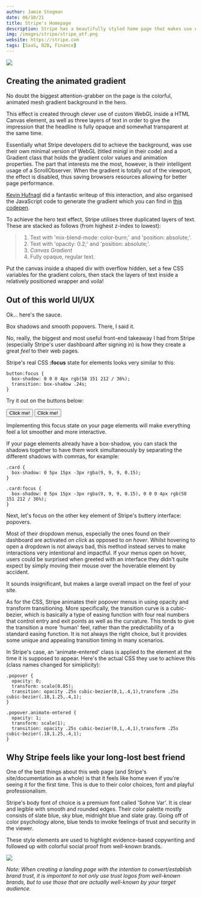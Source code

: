 ```yaml
---
author: Jamie Stegman
date: 06/10/21
title: Stripe's Homepage
description: Stripe has a beautifully styled home page that makes use of trustworthy colors and skewed separators with consistent angles to catch your eye and direct the flow down the page. Some interesting JavaScript is employed also to create a few great effects.
img: /images/stripe/stripe_atf.png
website: https://stripe.com
tags: [SaaS, B2B, Finance]
---
```


<img src="/images/stripe/stripe_atf.png" />

## Creating the animated gradient

No doubt the biggest attention-grabber on the page is the colorful, animated mesh gradient background in the hero.

This effect is created through clever use of custom WebGL inside a HTML Canvas element, as well as three layers of text in order to give the impression that the headline is fully opaque and somewhat transparent at the same time.

Essentially what Stripe developers did to achieve the background, was use their own minimal version of WebGL (titled minigl in their code) and a Gradient class that holds the gradient color values and animation properties.
The part that interests me the most, however, is their intelligent usage of a ScrollObserver. When the gradient is totally out of the viewport, the effect is disabled, thus saving browsers resources allowing for better page performance.

[Kevin Hufnagl](https://kevinhufnagl.com/how-to-stripe-website-gradient-effect/) did a fantastic writeup of this interaction, and also organised the JavaScript code to generate the gradient which you can find in [this codepen](https://codepen.io/kevinhufnagl/pen/YzwBemd).

To achieve the hero text effect, Stripe utilises three duplicated layers of text. These are stacked as follows (from highest z-index to lowest):

> 1. Text with 'mix-blend-mode: color-burn;' and 'position: absolute;'.
> 2. Text with 'opacity: 0.2;' and 'position: absolute;'.
> 3. *Canvas Gradient*
> 4. Fully opaque, regular text.

Put the canvas inside a shaped div with overflow hidden, set a few CSS variables for the gradient colors, then stack the layers of text inside a relatively positioned wrapper and voila!


## Out of this world UI/UX

Ok... here's the sauce.

Box shadows and smooth popovers. There, I said it.

No, really, the biggest and most useful front-end takeaway I had from Stripe (especially Stripe's user dashboard after signing in) is how they create a great *feel* to their web pages.

Stripe's real CSS **:focus** state for elements looks very similar to this:

```
button:focus {
  box-shadow: 0 0 0 4px rgb(58 151 212 / 36%);
  transition: box-shadow .24s;
}
```

Try it out on the buttons below:

<div style={{margin: '2rem 0'}}><button className="stripe-btn stripe-btn-primary">Click me!</button> <button className="stripe-btn">Click me!</button></div>


Implementing this focus state on your page elements will make everything feel a lot smoother and more interactive.

If your page elements already have a box-shadow, you can stack the shadows together to have them work simultaneously by separating the different shadows with commas, for example:

```
.card {
  box-shadow: 0 5px 15px -3px rgba(9, 9, 9, 0.15);
}

.card:focus {
  box-shadow: 0 5px 15px -3px rgba(9, 9, 9, 0.15), 0 0 0 4px rgb(58 151 212 / 36%);
}
```

Next, let's focus on the other key element of Stripe's buttery interface: popovers.

Most of their dropdown menus, especially the ones found on their dashboard are activated *on click* as opposed to *on hover*. Whilst hovering to open a dropdown is not always bad, this method instead serves to make interactions very intentional and impactful. If your menus open on hover, users could be surprised when greeted with an interface they didn't quite expect by simply moving their mouse over the hoverable element by accident.

It sounds insignificant, but makes a large overall impact on the feel of your site.

As for the CSS, Stripe animates their popover menus in using opacity and transform transitioning. More specifically, the transition curve is a cubic-bezier, which is basically a type of easing function with four real numbers that control entry and exit points as well as the curvature. This tends to give the transition a more 'human' feel, rather than the predictability of a standard easing function. It is not always the right choice, but it provides some unique and appealing transition timing in many scenarios.

In Stripe's case, an 'animate-entered' class is applied to the element at the time it is supposed to appear.
Here's the actual CSS they use to achieve this (class names changed for simiplicity):

```
.popover {
  opacity: 0;
  transform: scale(0.85);
  transition: opacity .25s cubic-bezier(0,1,.4,1),transform .25s cubic-bezier(.18,1.25,.4,1);
}

.popover.animate-entered {
  opacity: 1;
  transform: scale(1);
  transition: opacity .25s cubic-bezier(0,1,.4,1),transform .25s cubic-bezier(.18,1.25,.4,1);
}
```


## Why Stripe feels like your long-lost best friend

One of the best things about this web page (and Stripe's site/documentation as a whole) is that it feels like home even if you're seeing it for the first time. This is due to their color choices, font and playful professionalism.

Stripe's body font of choice is a premium font called 'Sohne Var'. It is clear and legible with smooth and rounded edges. Their color palette mostly consists of slate blue, sky blue, midnight blue and slate gray. Going off of color psychology alone, blue tends to invoke feelings of trust and security in the viewer.

These style elements are used to highlight evidence-based copywriting and followed up with colorful social proof from well-known brands.

<img src="/images/stripe/stripe_proof.png" />

*Note: When creating a landing page with the intention to convert/establish brand trust, it is important to not only use trust logos from well-known brands, but to use those that are actually well-known by your target audience.*